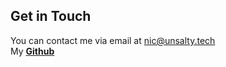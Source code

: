 ## Get in Touch

You can contact me via email at <nic@unsalty.tech><br>
My **[Github](https://github.com/pyt0xic/)**
